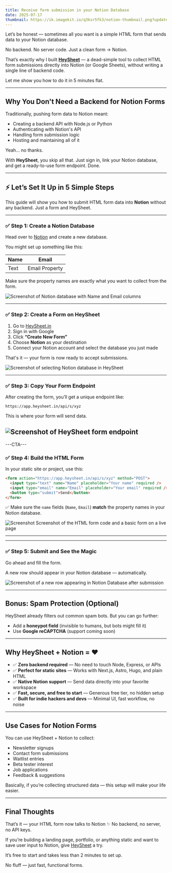 ```yaml
---
title: Receive form submission in your Notion Database
date: 2025-07-17
thumbnail: https://ik.imagekit.io/q3ksr5fk3/notion-thumbnail.png?updatedAt=1752807245172
---
```



Let’s be honest — sometimes all you want is a simple HTML form that sends data to your Notion database.

No backend.
No server code.
Just a clean form → Notion.

That’s exactly why I built **[HeySheet](https://heysheet.in)** — a dead-simple tool to collect HTML form submissions directly into Notion (or Google Sheets), without writing a single line of backend code.

Let me show you how to do it in 5 minutes flat.

---

## Why You Don't Need a Backend for Notion Forms

Traditionally, pushing form data to Notion meant:

* Creating a backend API with Node.js or Python
* Authenticating with Notion's API
* Handling form submission logic
* Hosting and maintaining all of it

Yeah... no thanks.

With **HeySheet**, you skip all that. Just sign in, link your Notion database, and get a ready-to-use form endpoint. Done.

---

## ⚡ Let’s Set It Up in 5 Simple Steps

This guide will show you how to submit HTML form data into **Notion** without any backend. Just a form and HeySheet.

---

### ✅ Step 1: Create a Notion Database

Head over to [Notion](https://notion.so) and create a new database.

You might set up something like this:

| Name | Email          |
| ---- | -------------- |
| Text | Email Property |

Make sure the property names are exactly what you want to collect from the form.


![Screenshot of Notion database with Name and Email columns](https://ik.imagekit.io/q3ksr5fk3/notion-db.png?updatedAt=1752807235558)

---

### ✅ Step 2: Create a Form on HeySheet

1. Go to [HeySheet.in](https://heysheet.in)
2. Sign in with Google
3. Click **“Create New Form”**
4. Choose **Notion** as your destination
5. Connect your Notion account and select the database you just made

That's it — your form is now ready to accept submissions.

![Screenshot of selecting Notion database in HeySheet](https://ik.imagekit.io/q3ksr5fk3/selecting-notion-db.png?updatedAt=1752807241770)


---

### ✅ Step 3: Copy Your Form Endpoint

After creating the form, you’ll get a unique endpoint like:

```
https://app.heysheet.in/api/s/xyz
```

This is where your form will send data.


![Screenshot of HeySheet form endpoint](https://ik.imagekit.io/q3ksr5fk3/form-endpoint.png?updatedAt=1752807235895)
---

---CTA---

### ✅ Step 4: Build the HTML Form

In your static site or project, use this:

```html
<form action="https://app.heysheet.in/api/s/xyz" method="POST">
  <input type="text" name="Name" placeholder="Your name" required />
  <input type="email" name="Email" placeholder="Your email" required />
  <button type="submit">Send</button>
</form>
```

✅ Make sure the `name` fields (`Name`, `Email`) **match** the property names in your Notion database.

![Screenshot Screenshot of the HTML form code and a basic form on a live page](https://ik.imagekit.io/q3ksr5fk3/html-code-and-live-form.png?updatedAt=1752807236271)

---

---

### ✅ Step 5: Submit and See the Magic

Go ahead and fill the form.

A new row should appear in your Notion database — automatically.

![Screenshot of a new row appearing in Notion Database after submission](/images/notion-db-picker.png)

---

## Bonus: Spam Protection (Optional)

HeySheet already filters out common spam bots. But you can go further:

* Add a **honeypot field** (invisible to humans, but bots might fill it)
* Use **Google reCAPTCHA** (support coming soon)

---

## Why HeySheet + Notion = ❤️

* ✅ **Zero backend required** — No need to touch Node, Express, or APIs
* ✅ **Perfect for static sites** — Works with Next.js, Astro, Hugo, and plain HTML
* ✅ **Native Notion support** — Send data directly into your favorite workspace
* ✅ **Fast, secure, and free to start** — Generous free tier, no hidden setup
* ✅ **Built for indie hackers and devs** — Minimal UI, fast workflow, no noise

---

## Use Cases for Notion Forms

You can use HeySheet + Notion to collect:

* Newsletter signups
* Contact form submissions
* Waitlist entries
* Beta tester interest
* Job applications
* Feedback & suggestions

Basically, if you’re collecting structured data — this setup will make your life easier.

---

## Final Thoughts

That’s it — your HTML form now talks to Notion ✨
No backend, no server, no API keys.

If you’re building a landing page, portfolio, or anything static and want to save user input to Notion, give [HeySheet](https://heysheet.in) a try.

It’s free to start and takes less than 2 minutes to set up.

No fluff — just fast, functional forms.
